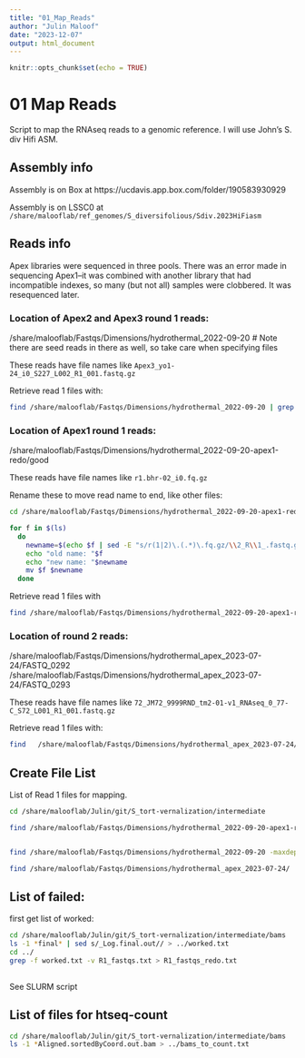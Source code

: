 ```yaml
---
title: "01_Map_Reads"
author: "Julin Maloof"
date: "2023-12-07"
output: html_document
---
```


```r
knitr::opts_chunk$set(echo = TRUE)
```

# 01 Map Reads

Script to map the RNAseq reads to a genomic reference.  I will use John's S. div Hifi ASM.  

## Assembly info

Assembly is on Box at https://ucdavis.app.box.com/folder/190583930929

Assembly is on LSSC0 at `/share/malooflab/ref_genomes/S_diversifolious/Sdiv.2023HiFiasm`

## Reads info

Apex libraries were sequenced in three pools.  There was an error made in sequencing Apex1--it was combined with another library that had incompatible indexes, so many (but not all) samples were clobbered.  It was resequenced later.

### Location of Apex2 and Apex3 round 1 reads:

  /share/malooflab/Fastqs/Dimensions/hydrothermal_2022-09-20
  # Note there are seed reads in there as well, so take care when specifying files
  
These reads have file names like `Apex3_yo1-24_i0_S227_L002_R1_001.fastq.gz`

Retrieve read 1 files with:
```bash
find /share/malooflab/Fastqs/Dimensions/hydrothermal_2022-09-20 | grep -E "Apex.*_R1_.*fastq\.gz$" 
```


### Location of Apex1 round 1 reads:

  /share/malooflab/Fastqs/Dimensions/hydrothermal_2022-09-20-apex1-redo/good
  
These reads have file names like `r1.bhr-02_i0.fq.gz`

Rename these to move read name to end, like other files:

```bash
cd /share/malooflab/Fastqs/Dimensions/hydrothermal_2022-09-20-apex1-redo/good

for f in $(ls)
  do
    newname=$(echo $f | sed -E "s/r(1|2)\.(.*)\.fq.gz/\\2_R\\1_.fastq.gz/")
    echo "old name: "$f
    echo "new name: "$newname
    mv $f $newname
  done
```

Retrieve read 1 files with

```bash
find /share/malooflab/Fastqs/Dimensions/hydrothermal_2022-09-20-apex1-redo/good | grep -E "_R1_.fastq.gz" 
```

### Location of round 2 reads:

  /share/malooflab/Fastqs/Dimensions/hydrothermal_apex_2023-07-24/FASTQ_0292
  /share/malooflab/Fastqs/Dimensions/hydrothermal_apex_2023-07-24/FASTQ_0293
  
These reads have file names like `72_JM72_9999RND_tm2-01-v1_RNAseq_0_77-C_S72_L001_R1_001.fastq.gz`

Retrieve read 1 files with:

```bash
find   /share/malooflab/Fastqs/Dimensions/hydrothermal_apex_2023-07-24/ | grep -E "_[a-z]{2}[a-z0-9]-[0-9]{2}.*_R1_.*fastq\.gz$" 
```

## Create File List

List of Read 1 files for mapping.
```bash
cd /share/malooflab/Julin/git/S_tort-vernalization/intermediate

find /share/malooflab/Fastqs/Dimensions/hydrothermal_2022-09-20-apex1-redo/good | grep -E "_R1_.fastq.gz" > R1_fastqs.txt


find /share/malooflab/Fastqs/Dimensions/hydrothermal_2022-09-20 -maxdepth 1 | grep -E "Apex.*_R1_.*fastq\.gz$"  >> R1_fastqs.txt

find /share/malooflab/Fastqs/Dimensions/hydrothermal_apex_2023-07-24/ | grep -E "_[a-z]{2}[a-z0-9]-[0-9]{2}.*_R1_.*fastq\.gz$" >> R1_fastqs.txt


```


## List of failed:

first get list of worked:

```bash
cd /share/malooflab/Julin/git/S_tort-vernalization/intermediate/bams
ls -1 *final* | sed s/_Log.final.out// > ../worked.txt
cd ../
grep -f worked.txt -v R1_fastqs.txt > R1_fastqs_redo.txt
 
```


See SLURM script

## List of files for htseq-count

```bash
cd /share/malooflab/Julin/git/S_tort-vernalization/intermediate/bams
ls -1 *Aligned.sortedByCoord.out.bam > ../bams_to_count.txt

```


